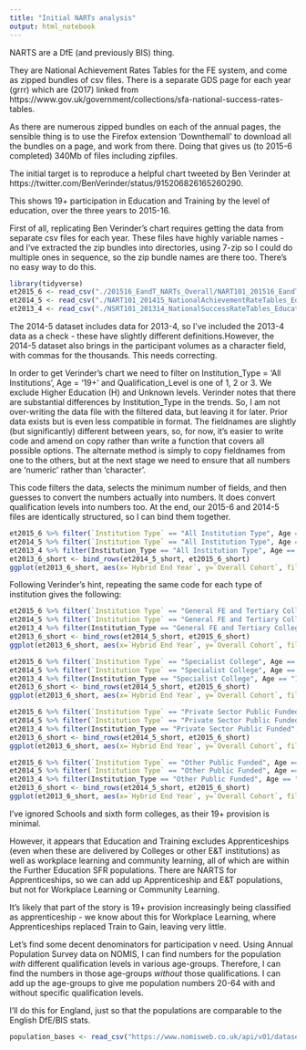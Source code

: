 ```yaml
---
title: "Initial NARTs analysis"
output: html_notebook
---
```


NARTS are a DfE (and previously BIS) thing.

They are National Achievement Rates Tables for the FE system, and come as zipped bundles of csv files. There is a separate GDS page for each year (grrr) which are (2017) linked from https://www.gov.uk/government/collections/sfa-national-success-rates-tables.

As there are numerous zipped bundles on each of the annual pages, the sensible thing is to use the Firefox extension 'Downthemall' to download all the bundles on a page, and work from there. Doing that gives us (to 2015-6 completed) 340Mb of files including zipfiles.

The initial target is to reproduce a helpful chart tweeted by Ben Verinder at https://twitter.com/BenVerinder/status/915206826165260290.

This shows 19+ participation in Education and Training by the level of education, over the three years to 2015-16.

First of all, replicating Ben Verinder's chart requires getting the data from separate csv files for each year. These files have highly variable names - and I've extracted the zip bundles into directories, using 7-zip so I could do multiple ones in sequence, so the zip bundle names are there too. There's no easy way to do this.

```r
library(tidyverse)
et2015_6 <- read_csv("./201516_EandT_NARTs_Overall/NART101_201516_EandT_Overall_Headline.csv")
et2014_5 <- read_csv("./NART101_201415_NationalAchievementRateTables_EducationAndTraining_Overall_Headline/NART101_201415_NationalAchievementRateTables_EducationAndTraining_Overall_Headline.csv")
et2013_4 <- read_csv("./NSRT101_201314_NationalSuccessRateTables_EducationAndTraining_Overall_Headline_SuccessRates/NSRT101_201314_NationalSuccessRateTables_EducationAndTraining_Overall_Headline_SuccessRates.csv")
```

The 2014-5 dataset includes data for 2013-4, so I've included the 2013-4 data as a check - these have slightly different definitions.However, the 2014-5 dataset also brings in the participant volumes as a character field, with commas for the thousands. This needs correcting.

In order to get Verinder's chart we need to filter on Institution_Type = 'All Institutions', Age = '19+' and Qualification_Level is one of 1, 2 or 3. We exclude Higher Education (H) and Unknown levels. Verinder notes that there are substantial differences by Institution_Type in the trends. So, I am not over-writing the data file with the filtered data, but leaving it for later. Prior data exists but is even less compatible in format. The fieldnames are slightly (but significantly) different between years, so, for now, it's easier to write code and amend on copy rather than write a function that covers all possible options. The alternate method is simply to copy fieldnames from one to the others, but at the next stage we need to ensure that all numbers are 'numeric' rather than 'character'.

This code filters the data, selects the minimum number of fields, and then guesses to convert the numbers actually into numbers. It does convert qualification levels into numbers too. At the end, our 2015-6 and 2014-5 files are identically structured, so I can bind them together.

```r
et2015_6 %>% filter(`Institution Type` == "All Institution Type", Age == "19+", `Qualification Level` %in% c(1,2,3)) %>%  select(`Hybrid End Year`, `Qualification Level`, `Overall Cohort`) %>% type_convert()-> et2015_6_short
et2014_5 %>% filter(`Institution Type` == "All Institution Type", Age == "19+", `Qualification Level` %in% c(1,2,3)) %>%  select(`Hybrid End Year`, `Qualification Level`, `Overall Cohort`) %>% type_convert()-> et2014_5_short
et2013_4 %>% filter(Institution_Type == "All Institution Type", Age == "19+", Qualification_Level %in% c(1,2,3)) %>%  select(Hybrid_End_Year, Qualification_Level, `Overall_Leavers`) %>% type_convert() -> et2013_4_short
et2013_6_short <- bind_rows(et2014_5_short, et2015_6_short)
ggplot(et2013_6_short, aes(x=`Hybrid End Year`, y=`Overall Cohort`, fill=as.factor(`Qualification Level`))) + geom_bar(position="dodge", stat="identity") + scale_y_continuous(labels=scales::comma_format()) + theme_minimal() + labs(x="", y="", title="19+ Education & Training participation by level 2013-2016", subtitle="All Institution Types \nAfter an example by Ben Verinder", caption = "Source: National Achievement Rates Tables") + guides(fill=guide_legend(direction="horizontal", title="Qualification Level")) + theme(legend.position="top")
```

Following Verinder's hint, repeating the same code for each type of institution gives the following: 

```r
et2015_6 %>% filter(`Institution Type` == "General FE and Tertiary College", Age == "19+", `Qualification Level` %in% c(1,2,3)) %>%  select(`Hybrid End Year`, `Qualification Level`, `Overall Cohort`) %>% type_convert()-> et2015_6_short
et2014_5 %>% filter(`Institution Type` == "General FE and Tertiary College", Age == "19+", `Qualification Level` %in% c(1,2,3)) %>%  select(`Hybrid End Year`, `Qualification Level`, `Overall Cohort`) %>% type_convert()-> et2014_5_short
et2013_4 %>% filter(Institution_Type == "General FE and Tertiary College", Age == "19+", Qualification_Level %in% c(1,2,3)) %>%  select(Hybrid_End_Year, Qualification_Level, `Overall_Leavers`) %>% type_convert() -> et2013_4_short
et2013_6_short <- bind_rows(et2014_5_short, et2015_6_short)
ggplot(et2013_6_short, aes(x=`Hybrid End Year`, y=`Overall Cohort`, fill=as.factor(`Qualification Level`))) + geom_bar(position="dodge", stat="identity") + scale_y_continuous(labels=scales::comma_format()) + theme_minimal() + labs(x="", y="", title="19+ Education & Training participation by level 2013-2016", subtitle="General FE and Tertiary College \nAfter an example by Ben Verinder", caption = "Source: National Achievement Rates Tables") + guides(fill=guide_legend(direction="horizontal", title="Qualification Level")) + theme(legend.position="top")
```

```r
et2015_6 %>% filter(`Institution Type` == "Specialist College", Age == "19+", `Qualification Level` %in% c(1,2,3)) %>%  select(`Hybrid End Year`, `Qualification Level`, `Overall Cohort`) %>% type_convert()-> et2015_6_short
et2014_5 %>% filter(`Institution Type` == "Specialist College", Age == "19+", `Qualification Level` %in% c(1,2,3)) %>%  select(`Hybrid End Year`, `Qualification Level`, `Overall Cohort`) %>% type_convert()-> et2014_5_short
et2013_4 %>% filter(Institution_Type == "Specialist College", Age == "19+", Qualification_Level %in% c(1,2,3)) %>%  select(Hybrid_End_Year, Qualification_Level, `Overall_Leavers`) %>% type_convert() -> et2013_4_short
et2013_6_short <- bind_rows(et2014_5_short, et2015_6_short)
ggplot(et2013_6_short, aes(x=`Hybrid End Year`, y=`Overall Cohort`, fill=as.factor(`Qualification Level`))) + geom_bar(position="dodge", stat="identity") + scale_y_continuous(labels=scales::comma_format()) + theme_minimal() + labs(x="", y="", title="19+ Education & Training participation by level 2013-2016", subtitle="Specialist Colleges \nAfter an example by Ben Verinder", caption = "Source: National Achievement Rates Tables") + guides(fill=guide_legend(direction="horizontal", title="Qualification Level")) + theme(legend.position="top")
```
```r
et2015_6 %>% filter(`Institution Type` == "Private Sector Public Funded", Age == "19+", `Qualification Level` %in% c(1,2,3)) %>%  select(`Hybrid End Year`, `Qualification Level`, `Overall Cohort`) %>% type_convert()-> et2015_6_short
et2014_5 %>% filter(`Institution Type` == "Private Sector Public Funded", Age == "19+", `Qualification Level` %in% c(1,2,3)) %>%  select(`Hybrid End Year`, `Qualification Level`, `Overall Cohort`) %>% type_convert()-> et2014_5_short
et2013_4 %>% filter(Institution_Type == "Private Sector Public Funded", Age == "19+", Qualification_Level %in% c(1,2,3)) %>%  select(Hybrid_End_Year, Qualification_Level, `Overall_Leavers`) %>% type_convert() -> et2013_4_short
et2013_6_short <- bind_rows(et2014_5_short, et2015_6_short)
ggplot(et2013_6_short, aes(x=`Hybrid End Year`, y=`Overall Cohort`, fill=as.factor(`Qualification Level`))) + geom_bar(position="dodge", stat="identity") + scale_y_continuous(labels=scales::comma_format()) + theme_minimal() + labs(x="", y="", title="19+ Education & Training participation by level 2013-2016", subtitle="Private Sector Public Funded \nAfter an example by Ben Verinder", caption = "Source: National Achievement Rates Tables") + guides(fill=guide_legend(direction="horizontal", title="Qualification Level")) + theme(legend.position="top")
```

```r
et2015_6 %>% filter(`Institution Type` == "Other Public Funded", Age == "19+", `Qualification Level` %in% c(1,2,3)) %>%  select(`Hybrid End Year`, `Qualification Level`, `Overall Cohort`) %>% type_convert()-> et2015_6_short
et2014_5 %>% filter(`Institution Type` == "Other Public Funded", Age == "19+", `Qualification Level` %in% c(1,2,3)) %>%  select(`Hybrid End Year`, `Qualification Level`, `Overall Cohort`) %>% type_convert()-> et2014_5_short
et2013_4 %>% filter(Institution_Type == "Other Public Funded", Age == "19+", Qualification_Level %in% c(1,2,3)) %>%  select(Hybrid_End_Year, Qualification_Level, `Overall_Leavers`) %>% type_convert() -> et2013_4_short
et2013_6_short <- bind_rows(et2014_5_short, et2015_6_short)
ggplot(et2013_6_short, aes(x=`Hybrid End Year`, y=`Overall Cohort`, fill=as.factor(`Qualification Level`))) + geom_bar(position="dodge", stat="identity") + scale_y_continuous(labels=scales::comma_format()) + theme_minimal() + labs(x="", y="", title="19+ Education & Training participation by level 2013-2016", subtitle="Other Public Funded \nAfter an example by Ben Verinder", caption = "Source: National Achievement Rates Tables") + guides(fill=guide_legend(direction="horizontal", title="Qualification Level")) + theme(legend.position="top")
```

I've ignored Schools and sixth form colleges, as their 19+ provision is minimal.

However, it appears that Education and Training excludes Apprenticeships (even when these are delivered by Colleges or other E&T institutions) as well as workplace learning and community learning, all of which are within the Further Education SFR populations. There are NARTS for Apprenticeships, so we can add up Apprenticeship and E&T populations, but not for Workplace Learning or Community Learning.

It's likely that part of the story is 19+ provision increasingly being classified as apprenticeship - we know about this for Workplace Learning, where Apprenticeships replaced Train to Gain, leaving very little.

Let's find some decent denominators for participation v need. Using Annual Population Survey data on NOMIS, I can find numbers for the population *with* different qualification levels in various age-groups. Therefore, I can find the numbers in those age-groups *without* those qualifications. I can add up the age-groups to give me population numbers 20-64 with and without specific qualification levels.

I'll do this for England, just so that the populations are comparable to the English DfE/BIS stats.

```r
population_bases <- read_csv("https://www.nomisweb.co.uk/api/v01/dataset/NM_17_1.data.csv?geography=2092957699&date=latestMINUS49,latestMINUS45,latestMINUS41,latestMINUS37,latestMINUS33,latestMINUS29,latestMINUS25,latestMINUS21,latestMINUS17,latestMINUS13,latestMINUS9,latestMINUS5,latestMINUS1&cell=403899649...403899655,403899905...403899911,403900161...403900167,403900417...403900423,403900673...403900679&measures=20100,20701&signature=NPK-5485242523029816119d0d:0x5630b7fb05697aab74c2b958d53bd040db10a87a")
```

